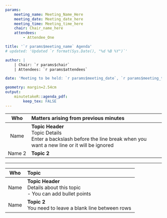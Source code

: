 ```yaml
---
params:
    meeting_name: Meeting_Name_Here
    meeting_date: Meeting_date_here
    meeting_time: Meeting_time_here
    chair: Chair_name_here
    attendees:
        - Attendee_One

title: '`r params$meeting_name` Agenda'
# updated: 'Updated `r format(Sys.Date(), "%d %B %Y")`'

author: |
    | Chair: `r params$chair`
    | Attendees: `r params$attendees`

date: 'Meeting to be held: `r params$meeting_date`, `r params$meeting_time`'

geometry: margin=2.54cm
output: 
    minutetakeR::agenda_pdf:
        keep_tex: FALSE
---
```


-------------------------------------------------------------------------------------
 Who         Matters arising from previous minutes
------------ ------------------------------------------------------------------------
 Name        **Topic Header** \
             Topic Details\
             Enter a backslash before the line break when you want a new line
             or it will be ignored

 Name 2      **Topic 2**
-------------------------------------------------------------------------------------

---

-------------------------------------------------------------------------------------
 Who         Topic
------------ ------------------------------------------------------------------------
 Name        **Topic Header** \
             Details about this topic\
             - You can add bullet points

 Name        **Topic 2**\
             You need to leave a blank line between rows
-------------------------------------------------------------------------------------

